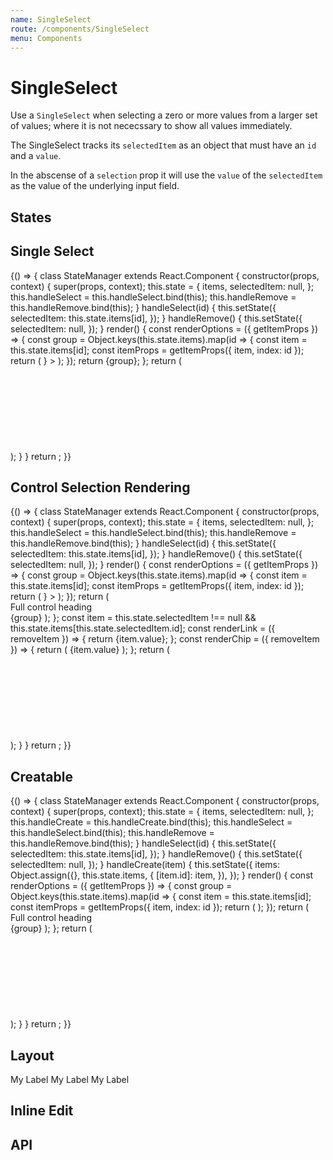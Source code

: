 ```yaml
---
name: SingleSelect
route: /components/SingleSelect
menu: Components
---
```



# SingleSelect

Use a `SingleSelect` when selecting a zero or more values from a larger set of values; where it is not nececssary to show all values immediately.

The SingleSelect tracks its `selectedItem` as an object that must have an `id` and a `value`.

In the abscense of a `selection` prop it will use the `value` of the `selectedItem` as the value of the underlying input field.

## States

<Playground>
  <SpacedGroup direction="vertical">
    <SingleSelect fullWidth hintText="Default" />
    <SingleSelect fullWidth disabled hintText="Disabled" />
    <SingleSelect fullWidth dirty hintText="Dirty" />
    <SingleSelect fullWidth focused hintText="Focused" />
    <SingleSelect fullWidth error="snikes" hintText="Error" />
  </SpacedGroup>
</Playground>

## Single Select

<Playground>
  {() => {
    class StateManager extends React.Component {
      constructor(props, context) {
        super(props, context);
        this.state = {
          items,
          selectedItem: null,
        };
        this.handleSelect = this.handleSelect.bind(this);
        this.handleRemove = this.handleRemove.bind(this);
      }
      handleSelect(id) {
        this.setState({
          selectedItem: this.state.items[id],
        });
      }
      handleRemove() {
        this.setState({
          selectedItem: null,
        });
      }
      render() {
        const renderOptions = ({ getItemProps }) => {
          const group = Object.keys(this.state.items).map(id => {
            const item = this.state.items[id];
            const itemProps = getItemProps({ item, index: id });
            return (
              <Fragment key={item.id}>
                <List.Item
                  {...itemProps}
                  selected={itemProps.isSelected || itemProps.isActive}
                  //icon={<Avatar size={36} src={item.href} />}
                >
                  <List.ItemText primary={item.value} secondary={item.email} />
                </List.Item>
                <Divider />
              </Fragment>
            );
          });
          return <List>{group}</List>;
        };
        return (
          <SpacedGroup direction="vertical" xs={24}>
            <SingleSelect
              hintText="Select your team members"
              onSelect={this.handleSelect}
              onRemove={this.handleRemove}
              renderOptions={renderOptions}
              selectedItem={this.state.selectedItem}
            />
            <SingleSelect
              hintText="Select your team members"
              onSelect={this.handleSelect}
              onRemove={this.handleRemove}
              renderOptions={renderOptions}
              selectedItem={this.state.selectedItem}
              dropdownWidth="500px"
              dropdownMaxHeight={50}
            />
            <br />
            <br />
            <br />
            <br />
            <br />
            <br />
            <br />
            <br />
            <br />
          </SpacedGroup>
        );
      }
    }
    return <StateManager />;
  }}
</Playground>

## Control Selection Rendering

<Playground>
  {() => {
    class StateManager extends React.Component {
      constructor(props, context) {
        super(props, context);
        this.state = {
          items,
          selectedItem: null,
        };
        this.handleSelect = this.handleSelect.bind(this);
        this.handleRemove = this.handleRemove.bind(this);
      }
      handleSelect(id) {
        this.setState({
          selectedItem: this.state.items[id],
        });
      }
      handleRemove() {
        this.setState({
          selectedItem: null,
        });
      }
      render() {
        const renderOptions = ({ getItemProps }) => {
          const group = Object.keys(this.state.items).map(id => {
            const item = this.state.items[id];
            const itemProps = getItemProps({ item, index: id });
            return (
              <Fragment key={id}>
                <List.Item
                  {...itemProps}
                  selected={itemProps.isSelected || itemProps.isActive}
                  icon={<Avatar size={36} src={item.href} />}
                >
                  <List.ItemText primary={item.value} secondary={item.email} />
                </List.Item>
                <Divider />
              </Fragment>
            );
          });
          return (
            <Fragment>
              <div>Full control heading</div>
              <Divider heavy />
              <List>{group}</List>
            </Fragment>
          );
        };
        const item =
          this.state.selectedItem !== null &&
          this.state.items[this.state.selectedItem.id];
        const renderLink = ({ removeItem }) => {
          return <Link href={item.href}>{item.value}</Link>;
        };
        const renderChip = ({ removeItem }) => {
          return (
            <Chip size={28} onDismiss={removeItem}>
              {item.value}
            </Chip>
          );
        };
        return (
          <SpacedGroup direction="vertical" xs={24}>
            <SingleSelect
              hintText="Select your team members"
              selectedItem={this.state.selectedItem}
              onSelect={this.handleSelect}
              onRemove={this.handleRemove}
              renderOptions={renderOptions}
              renderSelection={renderLink}
            />
            <SingleSelect
              hintText="Select your team members"
              selectedItem={this.state.selectedItem}
              onSelect={this.handleSelect}
              onRemove={this.handleRemove}
              renderOptions={renderOptions}
              renderSelection={renderChip}
            />
            <br />
            <br />
            <br />
            <br />
            <br />
            <br />
            <br />
            <br />
            <br />
          </SpacedGroup>
        );
      }
    }
    return <StateManager />;
  }}
</Playground>

## Creatable

<Playground>
  {() => {
    class StateManager extends React.Component {
      constructor(props, context) {
        super(props, context);
        this.state = {
          items,
          selectedItem: null,
        };
        this.handleCreate = this.handleCreate.bind(this);
        this.handleSelect = this.handleSelect.bind(this);
        this.handleRemove = this.handleRemove.bind(this);
      }
      handleSelect(id) {
        this.setState({
          selectedItem: this.state.items[id],
        });
      }
      handleRemove() {
        this.setState({
          selectedItem: null,
        });
      }
      handleCreate(item) {
        this.setState({
          items: Object.assign({}, this.state.items, {
            [item.id]: item,
          }),
        });
      }
      render() {
        const renderOptions = ({ getItemProps }) => {
          const group = Object.keys(this.state.items).map(id => {
            const item = this.state.items[id];
            const itemProps = getItemProps({ item, index: id });
            return (
              <Fragment key={id}>
                <List.Item
                  {...itemProps}
                  selected={itemProps.isSelected || itemProps.isActive}
                >
                  <List.ItemText primary={item.value} secondary={item.email} />
                </List.Item>
                <Divider />
              </Fragment>
            );
          });
          return (
            <Fragment>
              <div>Full control heading</div>
              <Divider heavy />
              <List>{group}</List>
            </Fragment>
          );
        };
        return (
          <SpacedGroup direction="vertical">
            <SingleSelect
              fullWidth
              hintText="When you're done typing click enter"
              onSelect={this.handleSelect}
              onRemove={this.handleRemove}
              onCreate={this.handleCreate}
              selectedItem={this.state.selectedItem}
              renderOptions={renderOptions}
            />
            <br />
            <br />
            <br />
            <br />
            <br />
            <br />
            <br />
            <br />
            <br />
          </SpacedGroup>
        );
      }
    }
    return <StateManager />;
  }}
</Playground>

## Layout

<Playground>
  <SpacedGroup direction="vertical">
    <FormField center>
      <Label>My Label</Label>
      <SingleSelect hintText="Default" />
    </FormField>
    <FormField center>
      <Label>My Label</Label>
      <SingleSelect hintText="fullWidth" fullWidth />
    </FormField>
    <FormField center>
      <Label>My Label</Label>
      <SingleSelect hintText="stretch" stretch />
    </FormField>
  </SpacedGroup>
</Playground>

## Inline Edit

<Playground>
  <SpacedGroup direction="vertical">
    <SingleSelect fullWidth inlineEdit hintText="Default" />
    <SingleSelect fullWidth inlineEdit disabled hintText="Disabled" />
    <SingleSelect fullWidth inlineEdit dirty hintText="Dirty" />
    <SingleSelect fullWidth inlineEdit error="snikes" hintText="Error" />
    <SingleSelect fullWidth inlineEdit loading hintText="Loading" />
    <SingleSelect fullWidth inlineEdit success hintText="Success" />
  </SpacedGroup>
</Playground>

## API

<PropsTable of={SingleSelect} />
